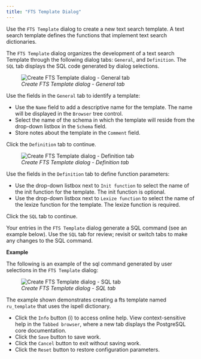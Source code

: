 ```yaml
---
title: "FTS Template Dialog"
---
```


<div id="fts_template_dialog" class="registered_link"></div>

Use the `FTS Template` dialog to create a new text search template. A text search template defines the functions that implement text search dictionaries.

The `FTS Template` dialog organizes the development of a text search Template through the following dialog tabs: `General`, and `Definition`. The `SQL` tab displays the SQL code generated by dialog selections.

<figure><img src="../../images/fts_template_general.png" class="align-center" alt="Create FTS Template dialog - General tab" /><figcaption aria-hidden="true"><em>Create FTS Template dialog - General tab</em></figcaption></figure>

Use the fields in the `General` tab to identify a template:

-   Use the `Name` field to add a descriptive name for the template. The name will be displayed in the `Browser` tree control.
-   Select the name of the schema in which the template will reside from the drop-down listbox in the `Schema` field.
-   Store notes about the template in the `Comment` field.

Click the `Definition` tab to continue.

<figure><img src="../../images/fts_template_definition.png" class="align-center" alt="Create FTS Template dialog - Definition tab" /><figcaption aria-hidden="true"><em>Create FTS Template dialog - Definition tab</em></figcaption></figure>

Use the fields in the `Definition` tab to define function parameters:

-   Use the drop-down listbox next to `Init function` to select the name of the init function for the template. The init function is optional.
-   Use the drop-down listbox next to `Lexize function` to select the name of the lexize function for the template. The lexize function is required.

Click the `SQL` tab to continue.

Your entries in the `FTS Template` dialog generate a SQL command (see an example below). Use the `SQL` tab for review; revisit or switch tabs to make any changes to the SQL command.

**Example**

The following is an example of the sql command generated by user selections in the `FTS Template` dialog:

<figure><img src="../../images/fts_template_sql.png" class="align-center" alt="Create FTS Template dialog - SQL tab" /><figcaption aria-hidden="true"><em>Create FTS Template dialog - SQL tab</em></figcaption></figure>

The example shown demonstrates creating a fts template named `ru_template` that uses the ispell dictionary.

-   Click the `Info` button (i) to access online help. View context-sensitive help in the `Tabbed browser`, where a new tab displays the PostgreSQL core documentation.
-   Click the `Save` button to save work.
-   Click the `Cancel` button to exit without saving work.
-   Click the `Reset` button to restore configuration parameters.

